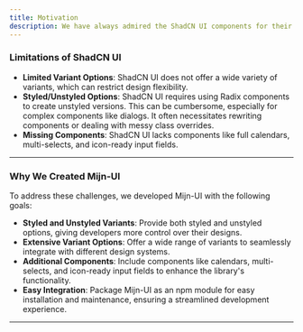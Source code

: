```yaml
---
title: Motivation
description: We have always admired the ShadCN UI components for their elegance and functionality. However, as we integrated ShadCN into our projects, we encountered some challenges that led us to develop our own solution.
---
```


### Limitations of ShadCN UI

- **Limited Variant Options**: ShadCN UI does not offer a wide variety of variants, which can restrict design flexibility.
- **Styled/Unstyled Options**: ShadCN UI requires using Radix components to create unstyled versions. This can be cumbersome, especially for complex components like dialogs. It often necessitates rewriting components or dealing with messy class overrides.
- **Missing Components**: ShadCN UI lacks components like full calendars, multi-selects, and icon-ready input fields.

---

### Why We Created Mijn-UI

To address these challenges, we developed Mijn-UI with the following goals:

- **Styled and Unstyled Variants**: Provide both styled and unstyled options, giving developers more control over their designs.
- **Extensive Variant Options**: Offer a wide range of variants to seamlessly integrate with different design systems.
- **Additional Components**: Include components like calendars, multi-selects, and icon-ready input fields to enhance the library's functionality.
- **Easy Integration**: Package Mijn-UI as an npm module for easy installation and maintenance, ensuring a streamlined development experience.

---

